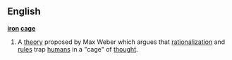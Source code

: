{{wikipedia}}
==English==
'''[[iron]] [[cage]]'''
#{{sociology}} A [[theory]] proposed by Max Weber which argues that [[rationalization]] and [[rule]]s trap [[human]]s in a "cage" of [[thought]].